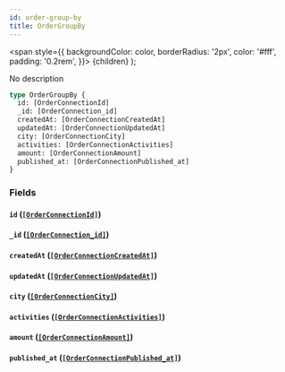 ```yaml
---
id: order-group-by
title: OrderGroupBy
---
```


<span
style={{
      backgroundColor: color,
      borderRadius: '2px',
      color: '#fff',
      padding: '0.2rem',
    }}>
{children}
</span>
);

No description

```graphql
type OrderGroupBy {
  id: [OrderConnectionId]
  _id: [OrderConnection_id]
  createdAt: [OrderConnectionCreatedAt]
  updatedAt: [OrderConnectionUpdatedAt]
  city: [OrderConnectionCity]
  activities: [OrderConnectionActivities]
  amount: [OrderConnectionAmount]
  published_at: [OrderConnectionPublished_at]
}
```

### Fields

#### `id` ([`[OrderConnectionId]`](/v1/objects/order-connection-id))

#### `_id` ([`[OrderConnection_id]`](/v1/objects/order-connection-id))

#### `createdAt` ([`[OrderConnectionCreatedAt]`](/v1/objects/order-connection-created-at))

#### `updatedAt` ([`[OrderConnectionUpdatedAt]`](/v1/objects/order-connection-updated-at))

#### `city` ([`[OrderConnectionCity]`](/v1/objects/order-connection-city))

#### `activities` ([`[OrderConnectionActivities]`](/v1/objects/order-connection-activities))

#### `amount` ([`[OrderConnectionAmount]`](/v1/objects/order-connection-amount))

#### `published_at` ([`[OrderConnectionPublished_at]`](/v1/objects/order-connection-published-at))
